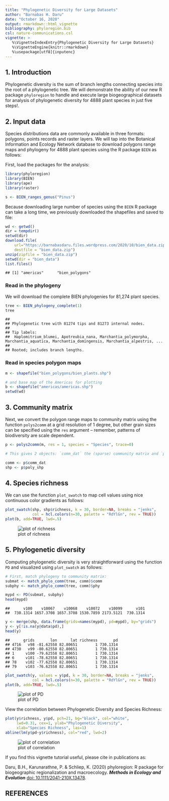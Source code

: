 ```yaml
---
title: "Phylogenetic Diversity for Large Datasets"
author: "Barnabas H. Daru"
date: "October 16, 2020"
output: rmarkdown::html_vignette
bibliography: phyloregion.bib
csl: nature-communications.csl
vignette: >
   %\VignetteIndexEntry{Phylogenetic Diversity for Large Datasets}
   %\VignetteEngine{knitr::rmarkdown}
   %\usepackage[utf8]{inputenc}
---
```


## 1. Introduction

Phylogenetic diversity is the sum of branch lengths connecting species into the root of a phylogenetic tree. We will demonstrate the ability of our new R package `phyloregion` to handle and execute large biogeographical datasets for analysis of phylogenetic diversity for 4888 plant species in just five steps!.

## 2. Input data

Species distributions data are commonly available in three formats: polygons, points records and raster layers. We will tap into the Botanical Information and Ecology Network database to download polygons range maps and phylogeny for 4888 plant species using the R package `BIEN` as follows:


First, load the packages for the analysis:


```r
library(phyloregion)
library(BIEN)
library(ape)
library(raster)
```


```r
s <- BIEN_ranges_genus("Pinus")
```
Because downloading large number of species using the `BIEN` R package can take a long time, we previously downloaded the shapefiles and saved to file:



```r
wd <- getwd()
dir = tempdir()
setwd(dir)
download.file(
    url="https://barnabasdaru.files.wordpress.com/2020/10/bien_data.zip",
    destfile = "bien_data.zip")
unzip(zipfile = "bien_data.zip")
setwd(dir = "bien_data")
list.files()
```

```
## [1] "americas"      "bien_polygons"
```

### Read in the phylogeny

We will download the complete BIEN phylogenies for 81,274 plant species.

```r
tree <- BIEN_phylogeny_complete(1)
tree
```

```
## 
## Phylogenetic tree with 81274 tips and 81273 internal nodes.
## 
## Tip labels:
## 	Haplomitrium_blumei, Apotreubia_nana, Marchantia_polymorpha, Marchantia_aquatica, Marchantia_domingensis, Marchantia_alpestris, ...
## 
## Rooted; includes branch lengths.
```
### Read in species polygon maps


```r
m <- shapefile("bien_polygons/bien_plants.shp")

# and base map of the Americas for plotting
b <- shapefile("americas/americas.shp")
setwd(wd)
```
## 3. Community matrix
Next, we convert the polygon range maps to community matrix using the function `polys2comm` at a grid resolution of 1 degree, but other grain sizes can be specified using the `res` argument -- remember, patterns of biodiversity are scale dependent.


```r
p <- polys2comm(m, res = 1, species = "Species", trace=0)

# This gives 2 objects: `comm_dat` the (sparse) community matrix and `poly_shp`, shapefile of grid cells with cell values, i.e. species richness per cell.

comm <- p$comm_dat
shp <- p$poly_shp
```

## 4. Species richness

We can use the function `plot_swatch` to map cell values using nice continuous color gradients as follows:

```r
plot_swatch(shp, shp$richness, k = 30, border=NA, breaks = "jenks",
            col = hcl.colors(n=30, palette = "RdYlGn", rev = TRUE))
plot(b, add=TRUE, lwd=.5)
```

![plot of richness](https://barnabasdaru.files.wordpress.com/2020/10/pd-richness-1.png)

## 5. Phylogenetic diversity

Computing phylogenetic diversity is very straightforward using the function `PD` and visualized using `plot_swatch` as follows:

```r
# First, match phylogeny to community matrix:
submat <- match_phylo_comm(tree, comm)$comm
subphy <- match_phylo_comm(tree, comm)$phy

mypd <- PD(submat, subphy)
head(mypd)
```

```
##      v100    v10067    v10068    v10072    v10099      v101 
##  730.1314 1657.3708 1657.3708 1530.7859 2173.5121  730.1314
```

```r
y <- merge(shp, data.frame(grids=names(mypd), pd=mypd), by="grids")
y <- y[!is.na(y@data$pd),]
head(y)
```

```
##      grids       lon      lat richness       pd
## 4716   v98 -81.62558 82.80651        1 730.1314
## 4730   v99 -80.62558 82.80651        1 730.1314
## 1     v100 -79.62558 82.80651        1 730.1314
## 6     v101 -78.62558 82.80651        1 730.1314
## 78    v102 -77.62558 82.80651        1 730.1314
## 79    v103 -76.62558 82.80651        1 730.1314
```

```r
plot_swatch(y, values = y$pd, k = 30, border=NA, breaks = "jenks",
            col = hcl.colors(n=30, palette = "RdYlGn", rev = TRUE))
plot(b, add=TRUE, lwd=.5)
```

![plot of PD](https://barnabasdaru.files.wordpress.com/2020/10/pd-pd-1.png)


View the correlation between Phylogenetic Diversity and Species Richness:

```r
plot(y$richness, y$pd, pch=21, bg="black", col="white",
     lwd=0.31, cex=1, ylab="Phylogenetic Diversity",
     xlab="Species Richness", las=1)
abline(lm(y$pd~y$richness), col="red", lwd=2)
```

![plot of correlation](https://barnabasdaru.files.wordpress.com/2020/10/pd-correlation-1.png)

If you find this vignette tutorial useful, please cite in publications as:


Daru, B.H., Karunarathne, P. & Schliep, K. (2020) phyloregion: R package for biogeographic regionalization and macroecology. **_Methods in Ecology and Evolution_** [doi: 10.1111/2041-210X.13478](https://doi.org/10.1111/2041-210X.13478).


## REFERENCES
